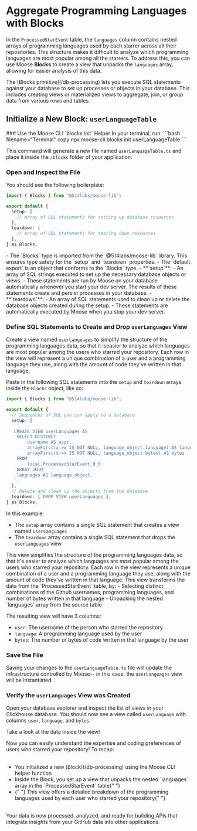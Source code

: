 
# Aggregate Programming Languages with Blocks

In the `ProcessedStarEvent` table, the `languages` column contains nested arrays of programming languages used by each starrer across all their repositories. This structure makes it difficult to analyze which programming languages are most popular among all the starrers. To address this, you can use Moose **Blocks** to create a view that unpacks the `languages` array, allowing for easier analysis of this data.

<Callout type="info" title="What are Blocks?">
  The [Blocks primitive](/db-processing) lets you execute SQL statements against
  your database to set up processes or objects in your database. This includes
  creating views or materialized views to aggregate, join, or group data from
  various rows and tables.
</Callout>

## Initialize a New Block: `userLanguageTable`

<Steps>
### Use the Moose CLI `blocks init` Helper
In your terminal, run:
```bash filename="Terminal" copy
npx moose-cli blocks init userLanguageTable
```

This command will generate a new file named `userLanguageTable.ts` and place it inside the `/blocks` folder of your application:

<FileTree>
  <FileTree.Folder name="app" open>
    <FileTree.Folder name="blocks" open>
      <FileTree.File name="userLanguageTable.ts" />
    </FileTree.Folder>
  </FileTree.Folder>
</FileTree>

### Open and Inspect the File

You should see the following boilerplate:

```ts filename="app/blocks/userLanguageTable.ts" copy
import { Blocks } from "@514labs/moose-lib";

export default {
  setup: [
    // Array of SQL statements for setting up database resources
  ],
  teardown: [
    // Array of SQL statements for tearing down resources
  ],
} as Blocks;
```

<Callout type="info" title="Blocks Structure">
  - The `Blocks` type is imported from the `@514labs/moose-lib` library. This
  ensures type safety for the `setup` and `teardown` properties. - The `default
  export` is an object that conforms to the `Blocks` type. - **`setup`**: - An
  array of SQL strings executed to set up the necessary database objects or
  views. - These statements are run by Moose on your database automatically
  whenever you start your dev server. The results of these statements create and
  persist processes in your database. - **`teardown`**: - An array of SQL
  statements used to clean up or delete the database objects created during the
  setup. - These statements are automatically executed by Moose when you stop
  your dev server.
</Callout>

### Define SQL Statements to Create and Drop `userLanguages` View

Create a view named `userLanguages` to simplify the structure of the programming languages data, so that it iseasier to analyze which languages are most popular among the users who starred your repository. Each row in the view will represent a unique combination of a user and a programming language they use, along with the amount of code they've written in that language.

Paste in the following SQL statements into the `setup` and `teardown` arrays inside the `Blocks` object, like so:

```ts filename="app/blocks/userLanguageTable.ts" copy
import { Blocks } from "@514labs/moose-lib";

export default {
  // Sequences of SQL you can apply to a database
  setup: [
    `
   CREATE VIEW userLanguages AS
    SELECT DISTINCT 
        username AS user, 
        arrayFirst(x->x IS NOT NULL, language_object.language) AS language, 
        arrayFirst(x->x IS NOT NULL, language_object.bytes) AS bytes 
    FROM 
        local.ProcessedStarEvent_0_0
    ARRAY JOIN 
    languages AS language_object
   `,
  ],
  // Delete and clean up the objects from the database
  teardown: [`DROP VIEW userLanguages`],
} as Blocks;
```

In this example:

- The `setup` array contains a single SQL statement that creates a view named `userLanguages`
- The `teardown` array contains a single SQL statement that drops the `userLanguages` view

<Callout type="info" title="Why Create a View?">
  This view simplifies the structure of the programming languages data, so that
  it's easier to analyze which languages are most popular among the users who
  starred your repository. Each row in the view represents a unique combination
  of a user and a programming language they use, along with the amount of code
  they've written in that language.
</Callout>

<ToggleBlock openText="Expand for Detailed Breakdown" closeText="Collapse Breakdown">
This view transforms the data from the `ProcessedStarEvent` table, by:
- Selecting distinct combinations of the Github usernames, programming languages, and number of bytes written in that language
- Unpacking the nested `languages` array from the source table

The resulting view will have 3 columns:

- `user`: The username of the person who starred the repository
- `language`: A programming language used by the user
- `bytes`: The number of bytes of code written in that language by the user
  </ToggleBlock>

### Save the File

Saving your changes to the `userLanguageTable.ts` file will update the infrastructure controlled by Moose-- in this case, the `userLanguages` view will be instantiated.

### Verify the `userLanguages` View was Created

Open your database explorer and inspect the list of views in your Clickhouse database. You should now see a view called `userLanguage` with columns `user`, `language`, and `bytes`.

Take a look at the data inside the view!

</Steps>

<Callout type="success">
  Now you can easily understand the expertise and coding preferences of users
  who starred your repository! To recap:
  <br /> <br />
  <ul>
    <li>
      You initialized a new [Block](/db-processing) using the Moose CLI helper
      function
    </li>
    <li>
      Inside the Block, you set up a view that unpacks the nested `languages`
      array in the `ProcessedStarEvent` table{" "}
    </li>
    <li>
      {" "}
      This view offers a detailed breakdown of the programming languages used by
      each user who starred your repository{" "}
    </li>
  </ul>
  <br />
  Your data is now processed, analyzed, and ready for building APIs that
  integrate insights from your GitHub data into other applications.
</Callout>
